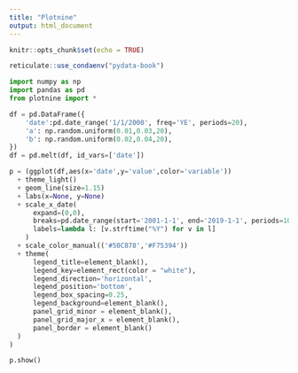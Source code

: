 ```yaml
---
title: "Plotnine"
output: html_document
---
```


```r
knitr::opts_chunk$set(echo = TRUE)

reticulate::use_condaenv("pydata-book")
```

```python
import numpy as np
import pandas as pd
from plotnine import *

df = pd.DataFrame({
    'date':pd.date_range('1/1/2000', freq='YE', periods=20),
    'a': np.random.uniform(0.01,0.03,20),
    'b': np.random.uniform(0.02,0.04,20),
})
df = pd.melt(df, id_vars=['date'])
```


```python
p = (ggplot(df,aes(x='date',y='value',color='variable'))
  + theme_light()
  + geom_line(size=1.15)
  + labs(x=None, y=None)
  + scale_x_date(
      expand=(0,0), 
      breaks=pd.date_range(start='2001-1-1', end='2019-1-1', periods=10), 
      labels=lambda l: [v.strftime("%Y") for v in l]
    )
  + scale_color_manual(('#50C878','#F75394'))
  + theme(
      legend_title=element_blank(),
      legend_key=element_rect(color = "white"),
      legend_direction='horizontal',
      legend_position='bottom',
      legend_box_spacing=0.25,
      legend_background=element_blank(),
      panel_grid_minor = element_blank(),
      panel_grid_major_x = element_blank(),
      panel_border = element_blank()
  )
)

p.show()
```

